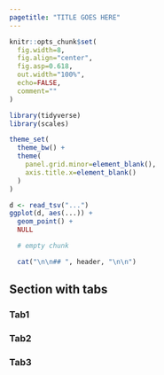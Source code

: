 ```yaml
---
pagetitle: "TITLE GOES HERE"
---
```


```r

knitr::opts_chunk$set(
  fig.width=8,
  fig.align="center",
  fig.asp=0.618,
  out.width="100%",
  echo=FALSE,
  comment=""
)

library(tidyverse)
library(scales)

theme_set(
  theme_bw() +
  theme(
    panel.grid.minor=element_blank(),
    axis.title.x=element_blank()
  )
)

```

```r
d <- read_tsv("...")
ggplot(d, aes(...)) +
  geom_point() +
  NULL
```

```r
  # empty chunk
```

```r
  cat("\n\n## ", header, "\n\n")
```

## Section with tabs {.tabset}

### Tab1

### Tab2

### Tab3

